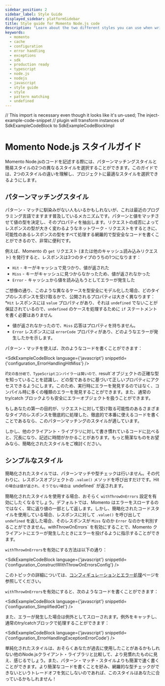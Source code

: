 ```yaml
---
sidebar_position: 2
sidebar_label: Style Guide
displayed_sidebar: platformSidebar
title: Style guide for Momento Node.js code
description: "Learn about the two different styles you can use when writing Momento Node.js code: the pattern matching style, or the simplified style."
keywords:
  - momento
  - cache
  - configuration
  - error handling
  - exceptions
  - sdk
  - production ready
  - typescript
  - node.js
  - nodejs
  - javascript
  - style guide
  - style
  - pattern matching
  - undefined
---
```


// This import is necessary even though it looks like it's un-used; The inject-example-code-snippet
// plugin will transform instances of SdkExampleCodeBlock to SdkExampleCodeBlockImpl

# Momento Node.js スタイルガイド

Momento Node.jsのコードを記述する際には、パターンマッチングスタイルと簡易スタイルの2つの異なるスタイルを選択することができます。このガイドでは、2つのスタイルの違いを理解し、プロジェクトに最適なスタイルを選択できるようにします。

## パターンマッチングスタイル

パターン・マッチに馴染みがない人もいるかもしれないが、これは最近のプログラミング言語でますます普及しているメカニズムです。パターンと値をマッチさせて値の型を決定し、そのプロパティを抽出します。リクエストの成否によってレスポンスの型が大きく変わるようなネットワーク・リクエストをするときに、可能性のあるレスポンスの型をすべて処理する網羅的で型安全なコードを書くことができるので、非常に便利です。

例えば、Momento の `get` リクエスト (または他のキャッシュ読み込みリクエスト) を発行すると、レスポンスは3つのタイプのうちの1つになります：

* `Hit` - キーがキャッシュで見つかり、値が返された
* `Miss` - キーがキャッシュに見つからなかったため、値が返されなかった
* `Error` - キャッシュから値を読み込もうとしてエラーが発生した

ご想像の通り、このような異なるケースを型安全にモデル化した場合、どのタイプのレスポンスを受け取るかで、公開されるプロパティは大きく異なります：
*`Hit` レスポンスには `value` プロパティがあり、それは `undefined` でないことが保証されているので、`undefined` のケースを処理するために `if` ステートメントを書く必要はありません
* 値が返されなかったので、`Miss` 応答はプロパティを持ちません。
* `Error` レスポンスには `errorCode` プロパティがあり、どのようなエラーが発生したかを示します。

パターン・マッチを使えば、次のようなコードを書くことができます：

<SdkExampleCodeBlock language={'javascript'} snippetId={'configuration_ErrorHandlingHitMiss'} />

if`文の各分岐で、TypeScriptコンパイラーは賢いので、`result`オブジェクトの正確な型を知っていることを認識し、どの型であるかに基づいて正しいプロパティにアクセスできるようにします。このため、実行時にエラーを発見するのではなく、コンパイル時に多くの種類のエラーを発見することができます。また、通常の try/catch ブロックよりも安全にエラーオブジェクトを扱うことができます。

もしあなたの第一の目的が、リクエストに対して受け取る可能性のあるさまざまなタイプのレスポンスを徹底的に処理した、徹底的で本番に使えるコードを書くことであるなら、このパターンマッチングのスタイルが適しています。

しかし、他のクライアント・ライブラリに対して書き慣れているコードに比べると、冗長になり、記述に時間がかかることがあります。もっと簡潔なものをお望みなら、簡略化されたスタイルをご検討ください。

## シンプルなスタイル

簡略化されたスタイルでは、パターンマッチや型チェックは行いません。その代わりに、レスポンスオブジェクトの `.value()` メソッドを呼び出すだけです。Hit`の場合は値が返され、そうでない場合は `undefined` が返されます。

簡略化されたスタイルを使用する場合、おそらく `withThrowOnErrors` 設定を有効にしたくなるでしょう。デフォルトでは、Momento はエラーをスローするのではなく、常に返り値の一部として返します。しかし、簡略化されたコードスタイルを使用している場合、レスポンスに対して `.value()` を呼び出して `undefined` を返した場合、そのレスポンスが `Miss` なのか `Error` なのかを判別することができません。withThrowOnErrors` を有効にすることで、Momento クライアントにエラーが発生したときにエラーを投げるように指示することができます。

`withThrowOnErrors`を有効にする方法は以下の通り：

<SdkExampleCodeBlock language={'javascript'} snippetId={'configuration_ConstructWithThrowOnErrorsConfig'} />

このトピックの詳細については、[コンフィギュレーションとエラー処理](./config-and-error-handling.mdx)ページを参照してください。

`withThrowOnErrors`を有効にすると、次のようなコードを書くことができます：

<SdkExampleCodeBlock language={'javascript'} snippetId={'configuration_SimplifiedGet'} />

また、エラーが発生した場合は例外としてスローされます。例外をキャッチし、通常のtry/catchブロックで処理することができます：

<SdkExampleCodeBlock language={'javascript'} snippetId={'configuration_ErrorHandlingExceptionErrorCode'} />

単純化されたスタイルは、おそらくあなたが過去に使用したことがあるかもしれない他のNode.jsクライアント・ライブラリと比較して、より見慣れたものに見え、感じるでしょう。また、パターン・マッチ・スタイルよりも簡潔で速く書くことができます。より簡潔なコードを書くことを好み、網羅的な型チェックができないというトレードオフを気にしないのであれば、このスタイルはあなたに合っているかもしれません！
